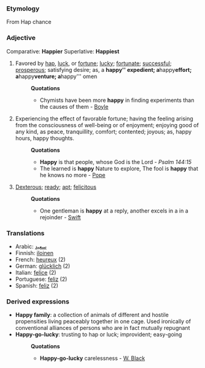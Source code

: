===Etymology===
From Hap chance

===Adjective===
Comparative: '''Happier'''
Superlative: '''Happiest'''

#Favored by [[hap]], [[luck]], or [[fortune]]; [[lucky]]; [[fortunate]]; [[successful]]; [[prosperous]]; satisfying desire; as, a '''happy'' expedient; a '''happy''' effort; a '''happy''' venture; a '''happy''' omen
#:'''Quotations'''
#:*Chymists have been more '''happy''' in finding experiments than the causes of them - [[Boyle]]
#Experiencing the effect of favorable fortune; having the feeling arising from the consciousness of well-being or of enjoyment; enjoying good of any kind, as peace, tranquillity, comfort; contented; joyous; as, happy hours, happy thoughts.
#:'''Quotations'''
#:*'''Happy''' is that people, whose God is the Lord - ''Psalm 144:15''
#:*The learned is '''happy''' Nature to explore, The fool is '''happy''' that he knows no more - [[Pope]]
#[[Dexterous]]; [[ready]]; [[apt]]; [[felicitous]]
#:'''Quotations'''
#:*One gentleman is '''happy''' at a reply, another excels in a in a rejoinder - [[Swift]]

===Translations===
*Arabic: [[سعيد]]
*Finnish: [[iloinen]]
*French: [[heureux]] (2)
*German: [[glücklich]] (2)
*Italian: [[felice]] (2)
*Portuguese: [[feliz]] (2)
*Spanish: [[feliz]] (2)

===Derived expressions===
*'''Happy family''': a collection of animals of different and hostile propensities living peaceably together in one cage. Used ironically of conventional alliances of persons who are in fact mutually repugnant
*'''Happy-go-lucky''': trusting to hap or luck; improvident; easy-going
*:'''Quotations'''
*:*'''Happy-go-lucky''' carelessness - [[W. Black]]